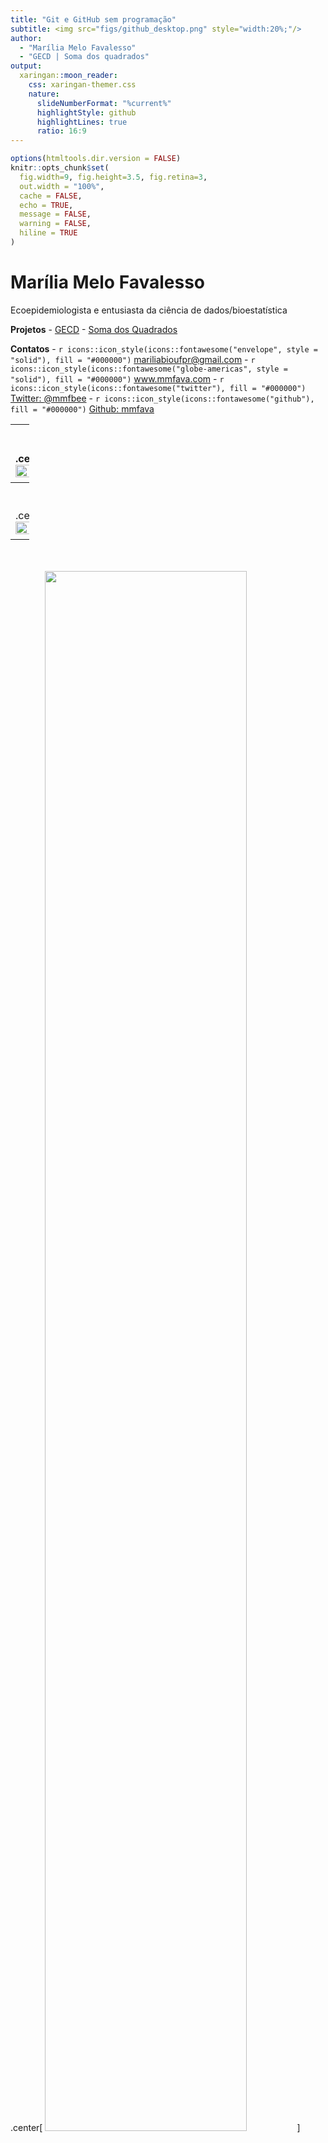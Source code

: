 ```yaml
---
title: "Git e GitHub sem programação"
subtitle: <img src="figs/github_desktop.png" style="width:20%;"/> 
author: 
  - "Marília Melo Favalesso"
  - "GECD | Soma dos quadrados"
output:
  xaringan::moon_reader:
    css: xaringan-themer.css
    nature:
      slideNumberFormat: "%current%"
      highlightStyle: github
      highlightLines: true
      ratio: 16:9
---
```


```r
options(htmltools.dir.version = FALSE)
knitr::opts_chunk$set(
  fig.width=9, fig.height=3.5, fig.retina=3,
  out.width = "100%",
  cache = FALSE,
  echo = TRUE,
  message = FALSE, 
  warning = FALSE,
  hiline = TRUE
)
```

# Marília Melo Favalesso 

Ecoepidemiologista e entusiasta da ciência de dados/bioestatística

**Projetos**
- [GECD](https://github.com/gecdfoz/GECD)
- [Soma dos Quadrados](https://www.somaquadrados.com/)

**Contatos**
- `r icons::icon_style(icons::fontawesome("envelope", style = "solid"), fill = "#000000")` [mariliabioufpr@gmail.com](mariliabioufpr@gmail.com)
- `r icons::icon_style(icons::fontawesome("globe-americas", style = "solid"), fill = "#000000")` [www.mmfava.com](www.mmfava.com)
- `r icons::icon_style(icons::fontawesome("twitter"), fill = "#000000")` [Twitter: @mmfbee](https://twitter.com/mmfbee)
- `r icons::icon_style(icons::fontawesome("github"), fill = "#000000")` [Github: mmfava](https://github.com/mmfava)

---
<br>
<br>
.center[
<img src="figs/Slide1.JPG" style="width:80%;"/>
]

---
<br>
<br>
.center[
<img src="figs/Slide2.JPG" style="width:80%;"/>
]

---
<br>
<br>
.center[
<img src="figs/Slide3.JPG" style="width:80%;"/>
]

---
<br>
<br>
.center[
<img src="figs/Slide4.JPG" style="width:80%;"/>
]

---
<br>
<br>
.center[
<img src="figs/Slide5.JPG" style="width:80%;"/>
]

---
<br>
<br>
.center[
<img src="figs/Slide6.JPG" style="width:80%;"/>
]

---
<br>
<br>
.center[
<img src="figs/Slide7.JPG" style="width:80%;"/>
]

---
<br>
<br>
.center[
<img src="figs/Slide8.JPG" style="width:80%;"/>
]

---
<br>
<br>
.center[
<img src="figs/Slide9.JPG" style="width:80%;"/>
]

---
<br>
<br>
.center[
<img src="figs/Slide10.JPG" style="width:80%;"/>
]

---
<br>
<br>
.center[
<img src="figs/Slide11.JPG" style="width:80%;"/>
]

---
<br>
<br>
.center[
<img src="figs/Slide12.JPG" style="width:80%;"/>
]

---
<br>
<br>
.center[
<img src="figs/Slide13.JPG" style="width:80%;"/>
]

---
<br>

.center[
<img src="figs/Slide14.JPG" style="width:95%;"/>
]

---
<br>

.center[
<img src="figs/Slide20.JPG" style="width:90%;"/>
]

---
<br>
<br>
.center[
<img src="figs/Slide17.JPG" style="width:80%;"/>
]

---
<br>
<br>
.center[
<img src="figs/Slide18.JPG" style="width:80%;"/>
]

---
<br>
<br>
.center[
<img src="figs/Slide19.JPG" style="width:80%;"/>
]

---
<br>

.center[
<img src="figs/Slide21.JPG" style="width:90%;"/>
]

---
<br>

.center[
<img src="figs/Slide22.JPG" style="width:90%;"/>
]

---
<br>

.center[
<img src="figs/novo1.png" style="width:90%;"/>
]

---
<br>

.center[
<img src="figs/Slide24.JPG" style="width:90%;"/>
]

---
<br>

.center[
<img src="figs/Slide25.JPG" style="width:90%;"/>
]

---
<br>

.center[
<img src="figs/Slide26.JPG" style="width:90%;"/>
]

---
<br>
<br>
<br>

.center[
<img src="figs/maomassa.png" style="width:65%;"/>
]

---
## Pré-requisitos `r icons::icon_style(icons::fontawesome("git-square"), fill = "#000000")` 

-   Instalar o [GitHub desktop](https://desktop.github.com/)

.center[
<img src="figs/nova3.png" style="width:85%;"/>
]

---
## Pré-requisitos  `r icons::icon_style(icons::fontawesome("git-square"), fill = "#000000")` 

.center[
<img src="figs/nova6.png" style="width:80%;"/>

❤️
]

---
## Pré-requisitos  `r icons::icon_style(icons::fontawesome("git-square"), fill = "#000000")` 
.center[

<div class="background" style="width: 1000px; height: 445px; white-space: nowrap; overflow-x: scroll; border: 0; padding: 10px;">

<img src="figs/nova7.png" style="width:100%;"/>

😓
]

---
## Pré-requisitos  `r icons::icon_style(icons::fontawesome("github"), fill = "#000000")` 
-   Fazer uma conta no [GitHub](https://github.com/). 
  - Se você é estudande, pode usar o seu e-mail institucional para obter alguns beneficios com o [GitHub Student Developer Pack](https://education.github.com/pack).
  
.center[
<img src="figs/nova4.png" style="width:80%;"/>
]

---
## Pré-requisitos  `r icons::icon_style(icons::fontawesome("github"), fill = "#000000")` 

-   Fazer uma conta no [GitHub](https://github.com/). 
  - Se você é estudande, pode usar o seu e-mail institucional para obter alguns beneficios com o [GitHub Student Developer Pack](https://education.github.com/pack).
  
.center[
<img src="figs/nova5.png" style="width:80%;"/>
]

---
## Pré-requisitos  `r icons::icon_style(icons::fontawesome("git-square"), fill = "#000000")` 
.center[

<button type="submit">File</button> > <button type="submit">Options...</button> > <button type="submit">Accounts</button>

<div class="background" style="width: 1000px; height: 450px; white-space: nowrap; overflow-x: scroll; border: 0; padding: 10px;">


<img src="figs/novo8.png" style="width:80%;"/>
]

---
## Pré-requisitos `r icons::icon_style(icons::fontawesome("git-square"), fill = "#000000")`

.center[
<div class="background" style="width: 1000px; height: 420px; white-space: nowrap; overflow-x: scroll; border: 0; padding: 30px;">

<img src="figs/novo9.png" style="width:90%;"/>
]

---
## Pré-requisitos  `r icons::icon_style(icons::fontawesome("github"), fill = "#000000")` 
.center[
<div class="background" style="width: 1000px; height: 430px; white-space: nowrap; overflow-x: scroll; border: 0; padding: 30px;">

<img src="figs/novo10.png" style="width:90%;"/>

Pronto! 😋 
]

---
class: center

<br>

<img src="https://i.pinimg.com/originals/61/2b/8c/612b8c27f15c63c08052d8de2c1bb15b.gif">

**Tudo pronto para começarmos a trabalhar com o Git e o GitHub**

---
## Criar um repositório

<br>

.center[
<img src="figs/novo26.png" style="width:73%;"/>
]

---
## Criar um repositório (local) `r icons::icon_style(icons::fontawesome("git-square"), fill = "#000000")`

.center[

<div class="background" style="width: 1000px; height: 420px; white-space: nowrap; overflow-x: scroll; border: 0; padding: 30px;">

<img src="figs/novo12.png" style="width:90%;"/> <br>

**Prestar bastante atenção no "endereço" que você vai salvar o repositório!** <br>
**Cuidado para não repetir nomes**

]

---
## Criar um repositório (local) `r icons::icon_style(icons::fontawesome("git-square"), fill = "#000000")`

.center[
<img src="figs/novo13.png" style="width:85%;"/>
]

---
## Criar um repositório (local) `r icons::icon_style(icons::fontawesome("git-square"), fill = "#000000")`

.center[
<img src="figs/novo14.png" style="width:70%;"/>
]

---
## Criar um repositório (local) 

### README.md {`r icons::icon_style(icons::fontawesome("github"), fill = "#000000")`}

.center[
<img src="figs/novo29.png" style="width:85%;"/>
]

---
## Criar um repositório (local) 

### Para editar o texto do README.md: `r icons::icon_style(icons::fontawesome("git-square"), fill = "#000000")` → `r icons::icon_style(icons::fontawesome("github"), fill = "#000000")`

- Descrição realizada em **Markdown**

.center[
<img src="figs/novo15.png" style="width:70%;"/>
]

  - Uma linguagem de *marcação simples*, **não** de programação.
  
  - Textos com caracteres não alfabéticos (**#**, **\**, **\***, **!**, **[]** e **()**), que são usados para configurar *títulos*, *listas*, *itálico*, *negrito* e inserir *imagens*. 
  
  - Creado originalmente por [John Gruber](https://en.wikipedia.org/wiki/John_Gruber) y [Aaron Swartz](https://pt.wikipedia.org/wiki/Aaron_Swartz).

---
## Criar um repositório 

### Para editar o texto do README.md: `r icons::icon_style(icons::fontawesome("git-square"), fill = "#000000")` → `r icons::icon_style(icons::fontawesome("github"), fill = "#000000")`

.center[
<img src="figs/23-markdown.png" style="width:90%;"/>
]

> *Parágrafo 1 `<br>` Parágrafo 2* **=**

> Parágrafo 1 <br> Parágrafo 2

---
## Criar um repositório 

### Para editar o texto do README.md: `r icons::icon_style(icons::fontawesome("git-square"), fill = "#000000")` → `r icons::icon_style(icons::fontawesome("github"), fill = "#000000")`

.center[
<img src="figs/24-markdown.png" style="width:70%;"/>
]

---
## Criar um repositório 

### Para editar o texto do README.md: `r icons::icon_style(icons::fontawesome("git-square"), fill = "#000000")` → `r icons::icon_style(icons::fontawesome("github"), fill = "#000000")`

.center[
<img src="figs/markdown1.gif" style="width:65%;"/>

**Não esqueça de salvar!**
]

---
## Criar um repositório `r icons::icon_style(icons::fontawesome("git-square"), fill = "#000000")`

### Git já identificou as mudanças feitas! 

.center[
<img src="figs/novo16.png" style="width:70%;"/>
]

---
## Criar um repositório `r icons::icon_style(icons::fontawesome("git-square"), fill = "#000000")`

### Git já identificou as mudanças feitas!

.center[

<div class="background" style="width: 1000px; height: 400px; white-space: nowrap; overflow-x: scroll; border: 0; padding: 30px;">

<img src="figs/novo17.png" style="width:95%;"/>
]

---
## Criar um repositório `r icons::icon_style(icons::fontawesome("git-square"), fill = "#000000")`

### Git já identificou as mudanças feitas!
<br>

.center[
<img src="figs/novo17.2.png" style="width:75%;"/>
]

---
## Criar um repositório `r icons::icon_style(icons::fontawesome("git-square"), fill = "#000000")`

### Git já identificou as mudanças feitas!

.center[

<div class="background" style="width: 1000px; height: 400px; white-space: nowrap; overflow-x: scroll; border: 0; padding: 30px;">

<img src="figs/novo18.png" style="width:100%;"/>
]

---
## Criar um repositório `r icons::icon_style(icons::fontawesome("git-square"), fill = "#000000")`

### Git já identificou as mudanças feitas!
<br>

.center[
<img src="figs/novo19.png" style="width:90%;"/>
]

---
## Criar um repositório `r icons::icon_style(icons::fontawesome("git-square"), fill = "#000000")`

### *Commitar* as nossas mudanças (local)

<div class="background" style="width: 1000px; height: 400px; white-space: nowrap; overflow-x: scroll; border: 0; padding: 30px;">

.center[
<img src="figs/novo20.png" style="width:90%;"/>
]

---
## Criar um repositório `r icons::icon_style(icons::fontawesome("git-square"), fill = "#000000")`

### *Commitar* as nossas mudanças (local)

.center[
<img src="figs/novo21.png" style="width:40%;"/>
]

---
## Criar um repositório `r icons::icon_style(icons::fontawesome("git-square"), fill = "#000000")`

### *Commitar* as nossas mudanças (local)

.center[
<img src="figs/novo22.png" style="width:75%;"/>
]

---
## Criar um repositório `r icons::icon_style(icons::fontawesome("git-square"), fill = "#000000")`

### Ver o *commit* no histórico 

.center[
<img src="figs/novo23.png" style="width:75%;"/>
]

---
## Criar um repositório `r icons::icon_style(icons::fontawesome("git-square"), fill = "#000000")`

### Ver o *commit* no histórico 
<br>

.center[
<img src="figs/novo24.png" style="width:85%;"/>
]

---
## Criar um repositório `r icons::icon_style(icons::fontawesome("git-square"), fill = "#000000")`

### Ver o *commit* no histórico 
<br>

.center[
<img src="figs/novo25.png" style="width:85%;"/>
]

---
## Criar um repositório `r icons::icon_style(icons::fontawesome("git-square"), fill = "#000000")`

### Ver o *commit* no histórico 
<br>

.center[
<img src="figs/novo30.png" style="width:85%;"/>
]

---
## Criar um repositório `r icons::icon_style(icons::fontawesome("github"), fill = "#000000")`

### Envie o repositório local para o remoto: `PUSH`
<br>

.center[
<img src="figs/novo27.png" style="width:85%;"/>
]

---
## Criar um repositório `r icons::icon_style(icons::fontawesome("git-square"), fill = "#000000")`

### Envie o repositório local para o remoto: `PUSH`

<div class="background" style="width: 1000px; height: 400px; white-space: nowrap; overflow-x: scroll; border: 0; padding: 30px;">

.center[
<img src="figs/novo31.png" style="width:100%;"/>
]

---
## Criar um repositório `r icons::icon_style(icons::fontawesome("git-square"), fill = "#000000")`

### Envie o repositório local para o remoto: `PUSH`

.center[
<img src="figs/novo32.png" style="width:50%;"/>
]

---
## Criar um repositório `r icons::icon_style(icons::fontawesome("git-square"), fill = "#000000")`

### Envie o repositório local para o remoto: `PUSH`

.center[
<img src="figs/novo33.png" style="width:50%;"/>
]

---
## Criar um repositório `r icons::icon_style(icons::fontawesome("github"), fill = "#000000")`

### Envie o repositório local para o remoto: `PUSH`

.center[
<img src="figs/novo34.png" style="width:85%;"/>
]

---
## Adicionar novo conteúdo ao meu repositório `r icons::icon_style(icons::fontawesome("git-square"), fill = "#000000")`

.center[
<img src="figs/novo35.png" style="width:80%;"/>
]

---
## Adicionar novo conteúdo ao meu repositório `r icons::icon_style(icons::fontawesome("git-square"), fill = "#000000")`

<br>

.center[
<img src="figs/novo36.png" style="width:91%;"/>
]

---
## Adicionar novo conteúdo ao meu repositório `r icons::icon_style(icons::fontawesome("github"), fill = "#000000")`

<br>

.center[
<img src="figs/novo37.png" style="width:95%;"/>
]

---
## Baixar um projeto para o meu repositório local

<br>

.center[
<img src="figs/novo38.png" style="width:91%;"/>
]

---
## Baixar um projeto para o meu repositório local

<br>

.center[
<img src="figs/novo39.png" style="width:82%;"/>
]

---
## Baixar um projeto para o meu repositório local `r icons::icon_style(icons::fontawesome("github"), fill = "#000000")`

.center[
<img src="figs/novo40.png" style="width:90%;"/>
]

---
## Baixar um projeto para o meu repositório local `r icons::icon_style(icons::fontawesome("git-square"), fill = "#000000")`

### `git CLONE`

.center[
<img src="figs/novo41.png" style="width:68%;"/>
]

---
## Baixar um projeto para o meu repositório local `r icons::icon_style(icons::fontawesome("git-square"), fill = "#000000")`
<br>

.center[
<img src="figs/novo42.png" style="width:85%;"/>
]

---
## Baixar um projeto para o meu repositório local `r icons::icon_style(icons::fontawesome("git-square"), fill = "#000000")`

.center[
<img src="figs/novo43.png" style="width:83%;"/>
]

---
## Envie a colaboração feita para o projeto remoto
<br>

.center[
<img src="figs/novo46.png" style="width:95%;"/>
]

---
## Envie a colaboração feita para o projeto remoto `r icons::icon_style(icons::fontawesome("git-square"), fill = "#000000")`

.center[
<img src="figs/novo44.png" style="width:100%;"/>
]

---
## Envie a colaboração feita para o projeto remoto

.center[
<img src="figs/novo47.png" style="width:90%;"/>
]

---
## Envie a colaboração feita para o projeto remoto `r icons::icon_style(icons::fontawesome("git-square"), fill = "#000000")`

.center[
<img src="figs/novo45.png" style="width:85%;"/>
]

---
## Envie a colaboração feita para o projeto remoto `r icons::icon_style(icons::fontawesome("git-square"), fill = "#000000")`

### `Pull request`

<div class="background" style="width: 1000px; height: 400px; white-space: nowrap; overflow-x: scroll; border: 0; padding: 30px;">

.center[
<img src="figs/novo48.png" style="width:83%;"/>
]

---
## Envie a colaboração feita para o projeto remoto `r icons::icon_style(icons::fontawesome("github"), fill = "#000000")`

### `Pull request`

<div class="background" style="width: 1000px; height: 400px; white-space: nowrap; overflow-x: scroll; border: 0; padding: 30px;">

.center[
<img src="figs/novo49.png" style="width:95%;"/>
]

---
## Envie a colaboração feita para o projeto remoto `r icons::icon_style(icons::fontawesome("github"), fill = "#000000")`

### `Pull request` 

<div class="background" style="width: 1000px; height: 400px; white-space: nowrap; overflow-x: scroll; border: 0; padding: 30px;">

.center[
<img src="figs/novo49.png" style="width:95%;"/>
]

---
## Envie a colaboração feita para o projeto remoto `r icons::icon_style(icons::fontawesome("github"), fill = "#000000")`

### `Pull request` 

<div class="background" style="width: 1000px; height: 400px; white-space: nowrap; overflow-x: scroll; border: 0; padding: 30px;">

.center[
<img src="figs/novo50.png" style="width:95%;"/>]

---
## Envie a colaboração feita para o projeto remoto `r icons::icon_style(icons::fontawesome("github"), fill = "#000000")`

### `Pull request` 

<div class="background" style="width: 1000px; height: 400px; white-space: nowrap; overflow-x: scroll; border: 0; padding: 30px;">

.center[
<img src="figs/novo51.png" style="width:95%;"/>]

---
## Envie a colaboração feita para o projeto remoto `r icons::icon_style(icons::fontawesome("github"), fill = "#000000")`

.center[
<img src="figs/novo52.png" style="width:40%;"/>]

---
## Colaborações de terceiro em meu projeto `r icons::icon_style(icons::fontawesome("git-square"), fill = "#000000")`

.center[
<img src="figs/novo53.png" style="width:100%;"/>]

---
## Colaborações de terceiro em meu projeto `r icons::icon_style(icons::fontawesome("git-square"), fill = "#000000")`

.center[
<img src="figs/novo54.png" style="width:90%;"/>]

---
## Colaborações de terceiro em meu projeto `r icons::icon_style(icons::fontawesome("git-square"), fill = "#000000")`

.center[
<img src="figs/novo55.png" style="width:100%;"/>]

---
## Colaborações de terceiro em meu projeto `r icons::icon_style(icons::fontawesome("git-square"), fill = "#000000")`

.center[
<img src="figs/novo56.png" style="width:90%;"/>]

---
## Colaborações de terceiro em meu projeto `r icons::icon_style(icons::fontawesome("git-square"), fill = "#000000")`

.center[
<img src="figs/novo57.png" style="width:80%;"/>]

---
## Agora é só continuar trabalhando! `r icons::icon_style(icons::fontawesome("git-square"), fill = "#000000")`

.center[
<div class="background" style="width: 1000px; height: 420px; white-space: nowrap; overflow-x: scroll; border: 0; padding: 30px;">

<img src="figs/novo58.png" style="width:80%;"/>]

---
## Agora é só continuar trabalhando! `r icons::icon_style(icons::fontawesome("git-square"), fill = "#000000")`

.center[
<div class="background" style="width: 1000px; height: 420px; white-space: nowrap; overflow-x: scroll; border: 0; padding: 30px;">

<img src="figs/novo59.png" style="width:80%;"/>]

---
## Agora é só continuar trabalhando! `r icons::icon_style(icons::fontawesome("git-square"), fill = "#000000")`

.center[
<img src="figs/novo60.png" style="width:80%;"/>]

---
class: center, middle

<img src="figs/novo61.png" style="width:80%;"/>

## 💙💚💛 Obrigada 🧡💜🖤



